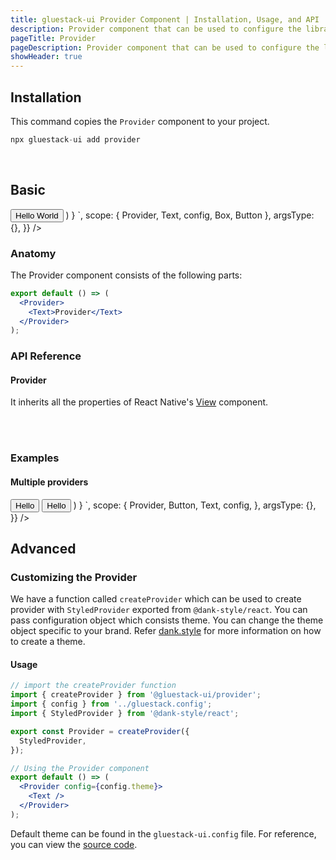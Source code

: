 ```yaml
---
title: gluestack-ui Provider Component | Installation, Usage, and API
description: Provider component that can be used to configure the library. It consists of StyledProvider, OverlayProvider and ToastProvider internally.
pageTitle: Provider
pageDescription: Provider component that can be used to configure the library. It consists of StyledProvider, OverlayProvider and ToastProvider internally.
showHeader: true
---
```



<Meta title="components/Provider/Provider" />



## Installation

This command copies the `Provider` component to your project.

```jsx
npx gluestack-ui add provider
```

<br />

## Basic

<AppProvider>
  <CodePreview
    showComponentRenderer={true}
    showArgsController={false}
    metaData={{
      code: `
// import { Provider } from './components';
// import { config } from '../gluestack.config';
function App(){
  return (
         <Provider config={config.theme}>
          <Button>
            <Button.Text>Hello World</Button.Text>
          </Button>
      </Provider>
  )
}
`,
scope: {
Provider,
Text,
config,
Box,
Button
},
argsType: {},
}}
/>

</AppProvider>
<br />

### Anatomy

The Provider component consists of the following parts:

```jsx
export default () => (
  <Provider>
    <Text>Provider</Text>
  </Provider>
);
```

### API Reference

#### Provider

It inherits all the properties of React Native's [View](https://reactnative.dev/docs/view#props) component.

<br />
<br />

### Examples

#### Multiple providers

<AppProvider>
  <CodePreview
    showComponentRenderer={true}
    showArgsController={false}
    metaData={{
      code: `
function App(){
  return (
    <Provider config={config.theme}>
      <Button
        bg="$amber500"
        mb="$5"
      >
        <Button.Text sx={{
          _light: {
            color: 'black',
          }
        }}>Hello</Button.Text>
      </Button>
      <Provider
      config={config.theme}
      >
        <Button bg="$red500">
          <Button.Text color="$black">Hello</Button.Text>
        </Button>
      </Provider>
    </Provider>
        )
      }
`,
      scope: {
        Provider,
        Button,
        Text,
        config,
      },
      argsType: {},
    }}
  />
</AppProvider>

<br />

## Advanced

### Customizing the Provider

We have a function called `createProvider` which can be used to create provider with `StyledProvider` exported from `@dank-style/react`. You can pass configuration object which consists theme. You can change the theme object specific to your brand. Refer [dank.style](https://dank.style/) for more information on how to create a theme.

#### Usage

```jsx
// import the createProvider function
import { createProvider } from '@gluestack-ui/provider';
import { config } from '../gluestack.config';
import { StyledProvider } from '@dank-style/react';

export const Provider = createProvider({
  StyledProvider,
});

// Using the Provider component
export default () => (
  <Provider config={config.theme}>
    <Text />
  </Provider>
);
```

Default theme can be found in the `gluestack-ui.config` file. For reference, you can view the [source code](https://github.com/gluestack/gluestack-ui/blob/main/example/storybook/src/gluestack-ui.config.ts).
